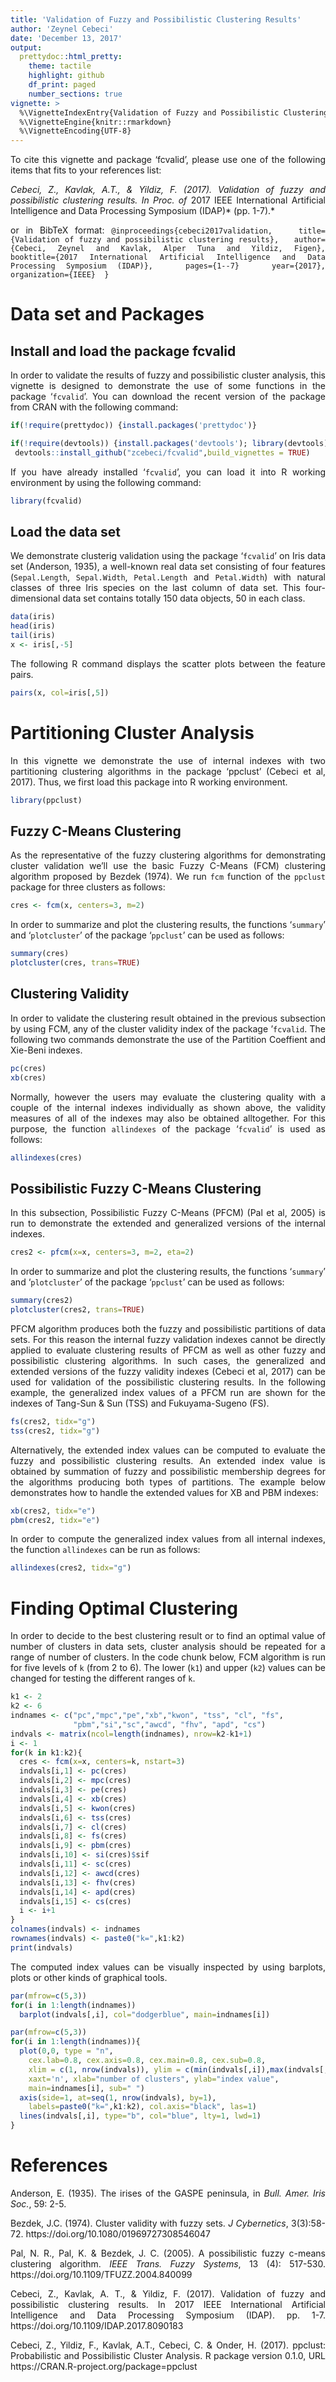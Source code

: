 ---
title: 'Validation of Fuzzy and Possibilistic Clustering Results'
author: 'Zeynel Cebeci'
date: 'December 13, 2017'
output:
  prettydoc::html_pretty:
    theme: tactile
    highlight: github
    df_print: paged
    number_sections: true
vignette: >
  %\VignetteIndexEntry{Validation of Fuzzy and Possibilistic Clustering Analysis}
  %\VignetteEngine{knitr::rmarkdown}
  %\VignetteEncoding{UTF-8}
---
<style>
body{
text-align: justify}
</style>

To cite this vignette and package 'fcvalid', please use one of the following items that fits to your references list:

*Cebeci, Z., Kavlak, A.T., & Yildiz, F. (2017). Validation of fuzzy and possibilistic clustering results. In Proc. of *2017 IEEE International Artificial Intelligence and Data Processing Symposium (IDAP)* (pp. 1-7).*

or in BibTeX format:
`
@inproceedings{cebeci2017validation,
  title={Validation of fuzzy and possibilistic clustering results},
  author={Cebeci, Zeynel and Kavlak, Alper Tuna and Yildiz, Figen},
  booktitle={2017 International Artificial Intelligence and Data Processing Symposium (IDAP)},
  pages={1--7}
  year={2017},
  organization={IEEE}
 }
 `

# Data set and Packages

## Install and load the package fcvalid
In order to validate the results of fuzzy and possibilistic cluster analysis, this vignette is designed to demonstrate the use of some functions in the package '`fcvalid`'. You can download the recent version of the package from CRAN with the following command:

```{r, eval=FALSE, message=FALSE, warning=FALSE}
if(!require(prettydoc)) {install.packages('prettydoc')}

if(!require(devtools)) {install.packages('devtools'); library(devtools)}
 devtools::install_github("zcebeci/fcvalid",build_vignettes = TRUE)
```

If you have already installed '`fcvalid`', you can load it into R working environment by using the following command:

```{r, echo=TRUE, message=FALSE, warning=FALSE}
library(fcvalid)
```

## Load the data set 
We demonstrate clusterig validation using the package '`fcvalid`' on Iris data set (Anderson, 1935), a well-known real data set consisting of four features (`Sepal.Length`, `Sepal.Width`, `Petal.Length` and `Petal.Width`) with natural classes of three Iris species on the last column of data set. This four-dimensional data set contains totally 150 data objects, 50 in each class.

```{r echo=TRUE, message=FALSE, warning=FALSE, cols.print=5, rows.print=10}
data(iris)
head(iris)
tail(iris)
x <- iris[,-5]
```
The following R command displays the scatter plots between the feature pairs. 

```{r fig.width=7, fig.height=6}
pairs(x, col=iris[,5])
```

# Partitioning Cluster Analysis
In this vignette we demonstrate the use of internal indexes with two partitioning clustering algorithms in the package 'ppclust' (Cebeci et al, 2017). Thus, we first load this package into R working environment.


```{r, echo=TRUE, message=FALSE, warning=FALSE}
library(ppclust)
```

## Fuzzy C-Means Clustering

As the representative of the fuzzy clustering algorithms for demonstrating cluster validation we'll use the basic Fuzzy C-Means (FCM) clustering algorithm proposed by Bezdek (1974). We run `fcm` function of the `ppclust` package for three clusters as follows:

```{r, echo=TRUE, message=FALSE, warning=FALSE}
cres <- fcm(x, centers=3, m=2)
```

In order to summarize and plot the clustering results, the functions '`summary`' and '`plotcluster`' of the package '`ppclust`' can be used as follows:

```{r, echo=TRUE, message=FALSE, warning=FALSE}
summary(cres)
plotcluster(cres, trans=TRUE)
```

## Clustering Validity
In order to validate the clustering result obtained in the previous subsection by using FCM, any of the cluster validity index of the package '`fcvalid`. The following two commands demonstrate the use of the Partition Coeffient and Xie-Beni indexes.

```{r, echo=TRUE, message=FALSE, warning=FALSE}
pc(cres)
xb(cres)
```
Normally, however the users may evaluate the clustering quality with a couple of the internal indexes individually as shown above, the validity measures of all of the indexes may also be obtained alltogether. For this purpose, the function `allindexes` of the package '`fcvalid`' is used as follows:

```{r, echo=TRUE, message=FALSE, warning=FALSE}
allindexes(cres)
```

## Possibilistic Fuzzy C-Means Clustering
In this subsection, Possibilistic Fuzzy C-Means (PFCM) (Pal et al, 2005) is run to demonstrate the extended and generalized versions of the internal indexes. 

```{r, echo=TRUE, message=FALSE, warning=FALSE}
cres2 <- pfcm(x=x, centers=3, m=2, eta=2)
```

In order to summarize and plot the clustering results, the functions '`summary`' and '`plotcluster`' of the package '`ppclust`' can be used as follows:

```{r, echo=TRUE, message=FALSE, warning=FALSE}
summary(cres2)
plotcluster(cres2, trans=TRUE)
```

PFCM algorithm produces both the fuzzy and possibilistic partitions of data sets. For this reason the internal fuzzy validation indexes cannot be directly applied to evaluate clustering results of PFCM as well as other fuzzy and possibilistic clustering algorithms. In such cases, the generalized and extended versions of the fuzzy validity indexes (Cebeci et al, 2017) can be used for validation of the possibilistic clustering results. In the following example, the generalized index values of a PFCM run are shown for the indexes of Tang-Sun & Sun (TSS) and Fukuyama-Sugeno (FS).

```{r, echo=TRUE, message=FALSE, warning=FALSE}
fs(cres2, tidx="g")
tss(cres2, tidx="g")
```
Alternatively, the extended index values can be computed to evaluate the fuzzy and possibilistic clustering results. An extended index value is obtained by summation of fuzzy and possibilistic membership degrees for the algorithms producing both types of partitions. The example below demonstrates how to handle the extended values for XB and PBM indexes:

```{r, echo=TRUE, message=FALSE, warning=FALSE}
xb(cres2, tidx="e")
pbm(cres2, tidx="e")
```
In order to compute the generalized index values from all internal indexes, the function `allindexes` can be run as follows:

```{r, echo=TRUE, message=FALSE, warning=FALSE}
allindexes(cres2, tidx="g")
```

# Finding Optimal Clustering 
In order to decide to the best clustering result or to find an optimal value of number of clusters in data sets, cluster analysis should be repeated for a range of number of clusters. In the code chunk below, FCM algorithm is run for five levels of `k` (from 2 to 6). The lower (`k1`) and upper (`k2`) values can be changed for testing the different ranges of `k`.

```{r, echo=TRUE, message=FALSE, warning=FALSE}
k1 <- 2
k2 <- 6
indnames <- c("pc","mpc","pe","xb","kwon", "tss", "cl", "fs", 
              "pbm","si","sc","awcd", "fhv", "apd", "cs")
indvals <- matrix(ncol=length(indnames), nrow=k2-k1+1)
i <- 1
for(k in k1:k2){
  cres <- fcm(x=x, centers=k, nstart=3)
  indvals[i,1] <- pc(cres)
  indvals[i,2] <- mpc(cres)
  indvals[i,3] <- pe(cres)
  indvals[i,4] <- xb(cres)
  indvals[i,5] <- kwon(cres)
  indvals[i,6] <- tss(cres)
  indvals[i,7] <- cl(cres)
  indvals[i,8] <- fs(cres)
  indvals[i,9] <- pbm(cres)
  indvals[i,10] <- si(cres)$sif
  indvals[i,11] <- sc(cres)
  indvals[i,12] <- awcd(cres)
  indvals[i,13] <- fhv(cres)
  indvals[i,14] <- apd(cres)
  indvals[i,15] <- cs(cres)
  i <- i+1
}
colnames(indvals) <- indnames
rownames(indvals) <- paste0("k=",k1:k2) 
print(indvals)
```
The computed index values can be visually inspected by using barplots, plots or other kinds of graphical tools.

```{r fig.width=9, fig.height=11}
par(mfrow=c(5,3))
for(i in 1:length(indnames))
  barplot(indvals[,i], col="dodgerblue", main=indnames[i])
```

```{r fig.width=9, fig.height=11}
par(mfrow=c(5,3))
for(i in 1:length(indnames)){
  plot(0,0, type = "n",  
	cex.lab=0.8, cex.axis=0.8, cex.main=0.8, cex.sub=0.8, 
	xlim = c(1, nrow(indvals)), ylim = c(min(indvals[,i]),max(indvals[,i])), 
	xaxt='n', xlab="number of clusters", ylab="index value",
	main=indnames[i], sub=" ")
  axis(side=1, at=seq(1, nrow(indvals), by=1), 
    labels=paste0("k=",k1:k2), col.axis="black", las=1)
  lines(indvals[,i], type="b", col="blue", lty=1, lwd=1)
}
```

# References
Anderson, E. (1935). The irises of the GASPE peninsula, in *Bull. Amer. Iris Soc.*, 59: 2-5.

Bezdek, J.C. (1974). Cluster validity with fuzzy sets. *J Cybernetics*, 3(3):58-72. https://doi.org/10.1080/01969727308546047

Pal, N. R., Pal, K. & Bezdek, J. C. (2005). A possibilistic fuzzy c-means clustering algorithm. *IEEE Trans. Fuzzy Systems*, 13 (4): 517-530. https://doi.org/10.1109/TFUZZ.2004.840099

Cebeci, Z., Kavlak, A. T., & Yildiz, F. (2017). Validation of fuzzy and possibilistic clustering results. In 2017 IEEE   International Artificial Intelligence and Data Processing Symposium (IDAP). pp. 1-7. https://doi.org/10.1109/IDAP.2017.8090183

Cebeci, Z., Yildiz, F., Kavlak, A.T., Cebeci, C. & Onder, H. (2017). ppclust: Probabilistic and Possibilistic Cluster Analysis. R package  version 0.1.0, URL https://CRAN.R-project.org/package=ppclust
